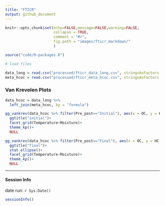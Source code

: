 ```yaml
---
title: "FTICR"
output: github_document
---
```


```r
knitr::opts_chunk$set(echo=FALSE,message=FALSE,warning=FALSE,
                      collapse = TRUE,
                      comment = "#>", 
                      fig.path = "images/fticr_markdown/"
                      )

source("code/0-packages.R")

```

```r
# load files

data_long = read.csv("processed/fticr_data_long.csv", stringsAsFactors = F)
meta_hcoc = read.csv("processed/fticr_meta_hcoc.csv", stringsAsFactors = F)

```

### Van Krevelen Plots

```r
data_hcoc = data_long %>% 
  left_join(meta_hcoc, by = "formula") 

gg_vankrev(data_hcoc %>% filter(Pre_post=="Initial"), aes(x = OC, y = HC, color = Clay))+
  ggtitle("initial")+
  facet_grid(Temperature~Moisture)+
  theme_kp()+
  NULL

gg_vankrev(data_hcoc %>% filter(Pre_post=="Final"), aes(x = OC, y = HC, color = Clay))+
  ggtitle("final")+
  stat_ellipse()+
  facet_grid(Temperature~Moisture)+
  theme_kp()+
  NULL

```

----
#### Session Info
date run: `r Sys.Date()`

```r
sessionInfo()
```

